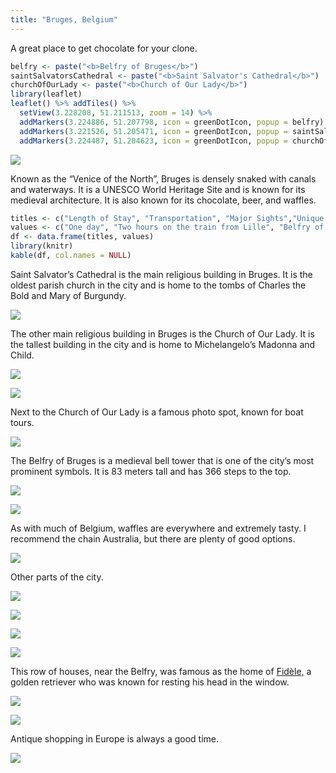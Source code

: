 ```yaml
---
title: "Bruges, Belgium"
---
```


A great place to get chocolate for your clone.

```r
belfry <- paste("<b>Belfry of Bruges</b>")
saintSalvatorsCathedral <- paste("<b>Saint Salvator's Cathedral</b>")
churchOfOurLady <- paste("<b>Church of Our Lady</b>")
library(leaflet)
leaflet() %>% addTiles() %>%
  setView(3.228208, 51.211513, zoom = 14) %>%
  addMarkers(3.224886, 51.207798, icon = greenDotIcon, popup = belfry) %>% # Belfry of Bruges
  addMarkers(3.221526, 51.205471, icon = greenDotIcon, popup = saintSalvatorsCathedral) %>% # Saint Salvator's Cathedral
  addMarkers(3.224487, 51.204623, icon = greenDotIcon, popup = churchOfOurLady) # Church of Our Lady
```

![](./images/Bruges/bruges25.png)

Known as the "Venice of the North", Bruges is densely snaked with canals and waterways. It is a UNESCO World Heritage Site and is known for its medieval architecture. It is also known for its chocolate, beer, and waffles.

```r
titles <- c("Length of Stay", "Transportation", "Major Sights","Unique Foods", "Restaurant Recommendations")
values <- c("One day", "Two hours on the train from Lille", "Belfry of Bruges", "Belgian waffles", "")
df <- data.frame(titles, values)
library(knitr)
kable(df, col.names = NULL)
```

Saint Salvator's Cathedral is the main religious building in Bruges. It is the oldest parish church in the city and is home to the tombs of Charles the Bold and Mary of Burgundy.

![](./images/Bruges/bruges27.png)

The other main religious building in Bruges is the Church of Our Lady. It is the tallest building in the city and is home to Michelangelo's Madonna and Child.

![](./images/Bruges/bruges2.png)

![](./images/Bruges/bruges29.png)

Next to the Church of Our Lady is a famous photo spot, known for boat tours.

![](./images/Bruges/bruges4.png)

The Belfry of Bruges is a medieval bell tower that is one of the city's most prominent symbols. It is 83 meters tall and has 366 steps to the top.

![](./images/Bruges/bruges12.png)

![](./images/Bruges/bruges24.png)

As with much of Belgium, waffles are everywhere and extremely tasty. I recommend the chain Australia, but there are plenty of good options.

![](./images/Bruges/bruges30.png)

Other parts of the city.


![](./images/Bruges/bruges19.png)

![](./images/Bruges/bruges16.png)

![](./images/Bruges/bruges15.png)

![](./images/Bruges/bruges13.png)

This row of houses, near the Belfry, was famous as the home of [Fidèle,](https://www.townandcountrymag.com/leisure/arts-and-culture/news/a4989/fidel-celebrity-labrador/) a golden retriever who was known for resting his head in the window.

![](./images/Bruges/bruges22.png)

![](./images/Bruges/bruges21.png)

Antique shopping in Europe is always a good time.

![](./images/Bruges/bruges6.png)